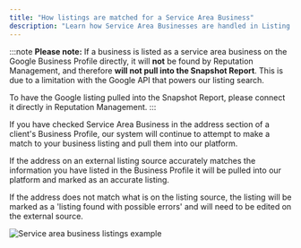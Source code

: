 ```yaml
---
title: "How listings are matched for a Service Area Business"
description: "Learn how Service Area Businesses are handled in Listing Sync and Reputation Management"
---
```


:::note
**Please note:** If a business is listed as a service area business on the Google Business Profile directly, it will **not** be found by Reputation Management, and therefore **will not pull into the Snapshot Report**. This is due to a limitation with the Google API that powers our listing search.

To have the Google listing pulled into the Snapshot Report, please connect it directly in Reputation Management.
:::

If you have checked Service Area Business in the address section of a client's Business Profile, our system will continue to attempt to make a match to your business listing and pull them into our platform.

If the address on an external listing source accurately matches the information you have listed in the Business Profile it will be pulled into our platform and marked as an accurate listing.  

If the address does not match what is on the listing source, the listing will be marked as a 'listing found with possible errors' and will need to be edited on the external source.

![Service area business listings example](./img/service-area-business-listings.jpg)